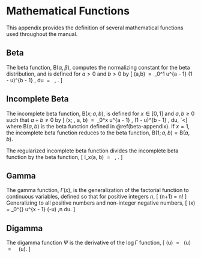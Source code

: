 # Mathematical Functions {#math-functions}

This appendix provides the definition of several mathematical functions used throughout the manual.

## Beta {#beta-appendix}

The beta function, $\text{B}(\alpha,\beta)$, computes the normalizing constant for the beta distribution, and is defined for $a > 0$ and $b > 0$ by \[ \text{B}(a,b) \ = \ \int_0^1 u^{a - 1} (1 - u)^{b - 1} \, du \ = \ \frac{\Gamma(a) \, \Gamma(b)}{\Gamma(a+b)} \, . \]

## Incomplete Beta {#inc-beta-appendix}

The incomplete beta function, $\text{B}(x; a, b)$, is defined for $x \in [0, 1]$ and $a, b \geq 0$ such that $a + b \neq 0$ by \[ \text{B}(x; \, a, b) \ = \ \int_0^x u^{a -  1} \, (1 - u)^{b - 1} \, du, `<\] where $\text{B}(a, b)$ is the beta function defined in \@ref(beta-appendix).  If $x = 1$, the incomplete beta function reduces to the beta function, $\text{B}(1; a, b) = \text{B}(a, b)$.

The regularized incomplete beta function divides the incomplete beta function by the beta function, \[ I_x(a, b) \ = \ \frac{\text{B}(x; \, a, b)}{B(a, b)} \, . \]

## Gamma {#gamma-appendix}

The gamma function, $\Gamma(x)$, is the generalization of the factorial function to continuous variables, defined so that for positive integers $n$, \[ \Gamma(n+1) = n! \] Generalizing to all positive numbers and non-integer negative numbers, \[ \Gamma(x) = \int_0^{\infty} u^{x - 1} \exp(-u) \,n du. \]

## Digamma {#digamma-appendix}

The digamma function $\Psi$ is the derivative of the $\log \Gamma$ function, \[ \Psi(u) \ = \ \frac{d}{d u} \log \Gamma(u) \ = \ \frac{1}{\Gamma(u)} \ \frac{d}{d u} \Gamma(u). \]

